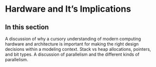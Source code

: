 # Hardware and It's Implications {#sec-hardware}

## In this section

A discussion of why a cursory understanding of modern computing hardware and architecture is important for making the right design decisions within a modeling context. Stack vs heap allocations, pointers, and bit types. A discussion of parallelism and the different kinds of parallelism.